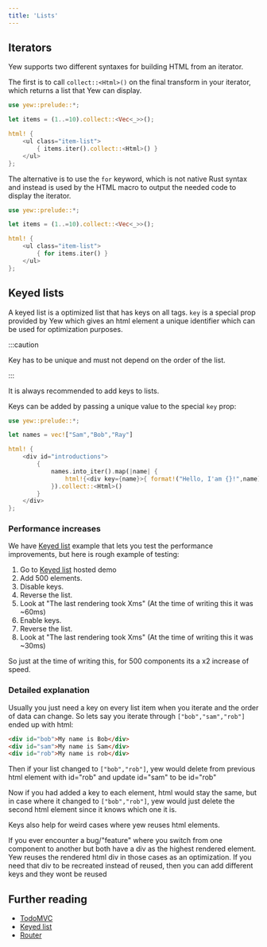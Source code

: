 ```yaml
---
title: 'Lists'
---
```



## Iterators

Yew supports two different syntaxes for building HTML from an iterator.

<Tabs>
  <TabItem value="Syntax type 1" label="Syntax type 1">

The first is to call `collect::<Html>()` on the final transform in your iterator, which returns a
list that Yew can display.

```rust
use yew::prelude::*;

let items = (1..=10).collect::<Vec<_>>();

html! {
    <ul class="item-list">
        { items.iter().collect::<Html>() }
    </ul>
};
```

  </TabItem>
  <TabItem value="Syntax type 2" label="Syntax type 2">

The alternative is to use the `for` keyword, which is not native Rust syntax and instead is used by
the HTML macro to output the needed code to display the iterator.

```rust
use yew::prelude::*;

let items = (1..=10).collect::<Vec<_>>();

html! {
    <ul class="item-list">
        { for items.iter() }
    </ul>
};
```

  </TabItem>
</Tabs>

## Keyed lists

A keyed list is a optimized list that has keys on all tags.
`key` is a special prop provided by Yew which gives an html element a unique identifier which can be used for optimization purposes.

:::caution

Key has to be unique and must not depend on the order of the list.

:::

It is always recommended to add keys to lists.

Keys can be added by passing a unique value to the special `key` prop:

```rust , ignore
use yew::prelude::*;

let names = vec!["Sam","Bob","Ray"]

html! {
    <div id="introductions">
        {
            names.into_iter().map(|name| {
                html!{<div key={name}>{ format!("Hello, I'am {}!",name) }</div>}
            }).collect::<Html>()
        }
    </div>
};

```

### Performance increases

We have [Keyed list](https://github.com/yewstack/yew/tree/master/examples/keyed_list) example that lets you test the performance improvements, but here is rough example of testing:

1. Go to [Keyed list](https://github.com/yewstack/yew/tree/master/examples/keyed_list) hosted demo
2. Add 500 elements.
3. Disable keys.
4. Reverse the list.
5. Look at "The last rendering took Xms" (At the time of writing this it was ~60ms)
6. Enable keys.
7. Reverse the list.
8. Look at "The last rendering took Xms" (At the time of writing this it was ~30ms)

So just at the time of writing this, for 500 components its a x2 increase of speed.

### Detailed explanation

Usually you just need a key on every list item when you iterate and the order of data can change.
So lets say you iterate through `["bob","sam","rob"]` ended up with html:

```html
<div id="bob">My name is Bob</div>
<div id="sam">My name is Sam</div>
<div id="rob">My name is rob</div>
```

Then if your list changed to `["bob","rob"]`,
yew would delete from previous html element with id="rob" and update id="sam" to be id="rob"

Now if you had added a key to each element, html would stay the same, but in case where it changed to `["bob","rob"]`, yew would just delete the second html element since it knows which one it is.

Keys also help for weird cases where yew reuses html elements.

If you ever encounter a bug/"feature" where you switch from one component to another but both have a div as the highest rendered element.
Yew reuses the rendered html div in those cases as an optimization.
If you need that div to be recreated instead of reused, then you can add different keys and they wont be reused

## Further reading

-   [TodoMVC](https://github.com/yewstack/yew/tree/master/examples/todomvc)
-   [Keyed list](https://github.com/yewstack/yew/tree/master/examples/keyed_list)
-   [Router](https://github.com/yewstack/yew/tree/master/examples/router)

